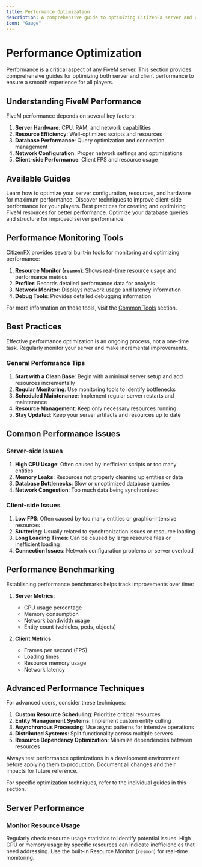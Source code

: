 ```yaml
---
title: Performance Optimization
description: A comprehensive guide to optimizing CitizenFX server and client performance.
icon: "Gauge"
---
```


# Performance Optimization

Performance is a critical aspect of any FiveM server. This section provides comprehensive guides for optimizing both server and client performance to ensure a smooth experience for all players.

## Understanding FiveM Performance

FiveM performance depends on several key factors:

1. **Server Hardware**: CPU, RAM, and network capabilities
2. **Resource Efficiency**: Well-optimized scripts and resources
3. **Database Performance**: Query optimization and connection management
4. **Network Configuration**: Proper network settings and optimizations
5. **Client-side Performance**: Client FPS and resource usage

## Available Guides

<Cards>
  <Card title="Server Optimization" href="./server-optimization">
    Learn how to optimize your server configuration, resources, and hardware for maximum performance.
  </Card>
  
  <Card title="Client Optimization" href="./client-optimization">
    Discover techniques to improve client-side performance for your players.
  </Card>
  
  <Card title="Resource Optimization" href="./resource-optimization">
    Best practices for creating and optimizing FiveM resources for better performance.
  </Card>
  
  <Card title="Database Optimization" href="./database-optimization">
    Optimize your database queries and structure for improved server performance.
  </Card>
</Cards>

## Performance Monitoring Tools

CitizenFX provides several built-in tools for monitoring and optimizing performance:

1. **Resource Monitor (`resmon`)**: Shows real-time resource usage and performance metrics
2. **Profiler**: Records detailed performance data for analysis
3. **Network Monitor**: Displays network usage and latency information
4. **Debug Tools**: Provides detailed debugging information

For more information on these tools, visit the [Common Tools](/docs/cfx/common-tools) section.

## Best Practices

<Callout type="info">
  Effective performance optimization is an ongoing process, not a one-time task. Regularly monitor your server and make incremental improvements.
</Callout>

### General Performance Tips

1. **Start with a Clean Base**: Begin with a minimal server setup and add resources incrementally
2. **Regular Monitoring**: Use monitoring tools to identify bottlenecks
3. **Scheduled Maintenance**: Implement regular server restarts and maintenance
4. **Resource Management**: Keep only necessary resources running
5. **Stay Updated**: Keep your server artifacts and resources up to date

## Common Performance Issues

### Server-side Issues

1. **High CPU Usage**: Often caused by inefficient scripts or too many entities
2. **Memory Leaks**: Resources not properly cleaning up entities or data
3. **Database Bottlenecks**: Slow or unoptimized database queries
4. **Network Congestion**: Too much data being synchronized

### Client-side Issues

1. **Low FPS**: Often caused by too many entities or graphic-intensive resources
2. **Stuttering**: Usually related to synchronization issues or resource loading
3. **Long Loading Times**: Can be caused by large resource files or inefficient loading
4. **Connection Issues**: Network configuration problems or server overload

## Performance Benchmarking

Establishing performance benchmarks helps track improvements over time:

1. **Server Metrics**:
   - CPU usage percentage
   - Memory consumption
   - Network bandwidth usage
   - Entity count (vehicles, peds, objects)

2. **Client Metrics**:
   - Frames per second (FPS)
   - Loading times
   - Resource memory usage
   - Network latency

## Advanced Performance Techniques

For advanced users, consider these techniques:

1. **Custom Resource Scheduling**: Prioritize critical resources
2. **Entity Management Systems**: Implement custom entity culling
3. **Asynchronous Processing**: Use async patterns for intensive operations
4. **Distributed Systems**: Split functionality across multiple servers
5. **Resource Dependency Optimization**: Minimize dependencies between resources

<Callout type="warning">
  Always test performance optimizations in a development environment before applying them to production. Document all changes and their impacts for future reference.
</Callout>

For specific optimization techniques, refer to the individual guides in this section.

## Server Performance

### Monitor Resource Usage

Regularly check resource usage statistics to identify potential issues. High CPU or memory usage by specific resources can indicate inefficiencies that need addressing. Use the built-in Resource Monitor (`resmon`) for real-time monitoring.
